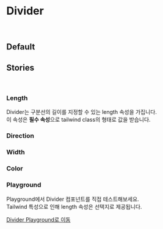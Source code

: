 


<Meta of={DividerStories} />

<br />
<br />
<br />
<br />

# Divider

<Description of={DividerStories} />

<br />

## **Default**

<Primary />

<ArgTypes />

## **Stories**

<br />

### <Highlighter>**Length**</Highlighter>

Divider는 구분선의 길이를 지정할 수 있는 length 속성을 가집니다.  
이 속성은 <Highlighter>**필수 속성**</Highlighter>으로 tailwind class의 형태로 값을 받습니다.

<Canvas of={DividerStories.DividerLength} />

### **Direction**

<Description of={DividerStories.DividerDirection} />
<Canvas of={DividerStories.DividerDirection} />

### **Width**

<Description of={DividerStories.DividerWidth} />
<Canvas of={DividerStories.DividerWidth} />

### **Color**

<Description of={DividerStories.DividerColor} />
<Canvas of={DividerStories.DividerColor} />

### **Playground**

Playground에서 Divider 컴포넌트를 직접 테스트해보세요.  
Tailwind 특성으로 인해 <Highlighter color="red">length 속성은 선택지로 제공됩니다.</Highlighter>

[Divider Playground로 이동](?path=/story/atom-divider--playground)

<Canvas of={DividerStories.Playground} />

<br />
<br />

